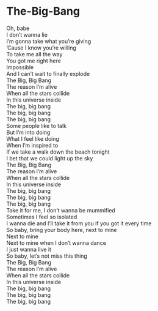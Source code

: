 # The-Big-Bang

Oh, babe  
I don't wanna lie  
I'm gonna take what you're giving  
'Cause I know you're willing  
To take me all the way  
You got me right here  
Impossible  
And I can't wait to finally explode  
The Big, Big Bang  
The reason I'm alive  
When all the stars collide  
In this universe inside  
The big, big bang  
The big, big bang  
The big, big bang  
Some people like to talk  
But I'm into doing  
What I feel like doing  
When I'm inspired to  
If we take a walk down the beach tonight  
I bet that we could light up the sky  
The Big, Big Bang  
The reason I'm alive  
When all the stars collide  
In this universe inside  
The big, big bang  
The big, big bang  
The big, big bang  
Take it for me, I don't wanna be mummified  
Sometimes I feel so isolated  
I wanna die and I'll take it from you if you got it every time  
So baby, bring your body here, next to mine  
Next to mine  
Next to mine when I don't wanna dance  
I just wanna live it  
So baby, let's not miss this thing  
The Big, Big Bang  
The reason I'm alive  
When all the stars collide  
In this universe inside  
The big, big bang  
The big, big bang  
The big, big bang
